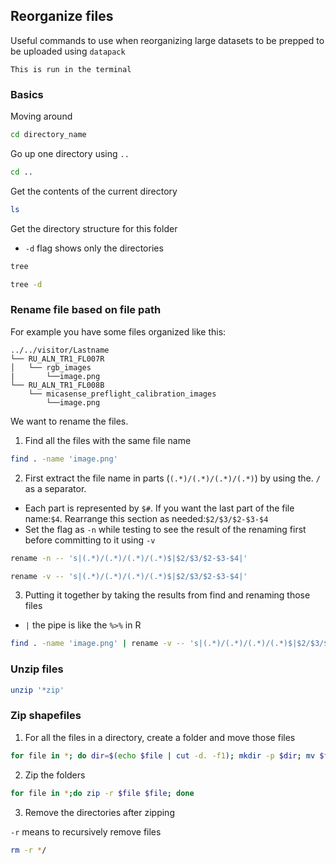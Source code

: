 ## Reorganize files

Useful commands to use when reorganizing large datasets to be prepped to be uploaded using `datapack`

```block
This is run in the terminal
```

### Basics

Moving around
```bash
cd directory_name
```

Go up one directory using `..`
```bash
cd ..
```

Get the contents of the current directory
```bash
ls
```

Get the directory structure for this folder

- `-d` flag shows only the directories
```bash
tree

tree -d
```

### Rename file based on file path
For example you have some files organized like this:
```
../../visitor/Lastname
└── RU_ALN_TR1_FL007R
│   └── rgb_images
|       └──image.png
└── RU_ALN_TR1_FL008B 
    └── micasense_preflight_calibration_images
        └──image.png
```

We want to rename the files.

1. Find all the files with the same file name
```bash
find . -name 'image.png' 
```

2. First extract the file name in parts (`(.*)/(.*)/(.*)/(.*)`) by using the. `/` as a separator.

- Each part is represented by `$#`. If you want the last part of the file name:`$4`. Rearrange this section as needed:`$2/$3/$2-$3-$4`
- Set the flag as `-n` while testing to see the result of the renaming first before committing to it using `-v`
```bash
rename -n -- 's|(.*)/(.*)/(.*)/(.*)$|$2/$3/$2-$3-$4|'

rename -v -- 's|(.*)/(.*)/(.*)/(.*)$|$2/$3/$2-$3-$4|'
```

3. Putting it together by taking the results from find and renaming those files

- `|` the pipe is like the `%>%` in R
```bash
find . -name 'image.png' | rename -v -- 's|(.*)/(.*)/(.*)/(.*)$|$2/$3/$2-$3-$4|'
```

### Unzip files
```bash
unzip '*zip'
```

### Zip shapefiles

1. For all the files in a directory, create a folder and move those files 
```bash
for file in *; do dir=$(echo $file | cut -d. -f1); mkdir -p $dir; mv $file $dir; done
```

2. Zip the folders
```bash
for file in *;do zip -r $file $file; done
```

3. Remove the directories after zipping

`-r` means to recursively remove files
```bash
rm -r */
```
